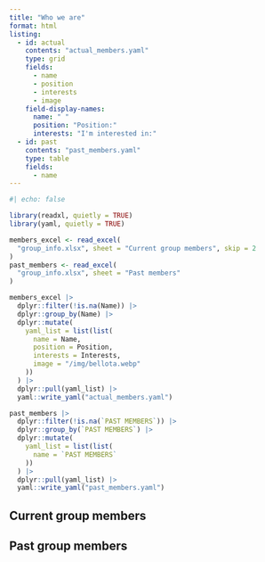 ```yaml
---
title: "Who we are"
format: html
listing:
  - id: actual
    contents: "actual_members.yaml"
    type: grid
    fields: 
      - name
      - position
      - interests
      - image
    field-display-names:
      name: " "
      position: "Position:"
      interests: "I'm interested in:"
  - id: past
    contents: "past_members.yaml"
    type: table
    fields: 
      - name
---
```


```r
#| echo: false

library(readxl, quietly = TRUE)
library(yaml, quietly = TRUE)

members_excel <- read_excel(
  "group_info.xlsx", sheet = "Current group members", skip = 2
)
past_members <- read_excel(
  "group_info.xlsx", sheet = "Past members"
)

members_excel |> 
  dplyr::filter(!is.na(Name)) |> 
  dplyr::group_by(Name) |>
  dplyr::mutate(
    yaml_list = list(list(
      name = Name,
      position = Position,
      interests = Interests,
      image = "/img/bellota.webp"
    ))
  ) |> 
  dplyr::pull(yaml_list) |> 
  yaml::write_yaml("actual_members.yaml")

past_members |> 
  dplyr::filter(!is.na(`PAST MEMBERS`)) |>
  dplyr::group_by(`PAST MEMBERS`) |>
  dplyr::mutate(
    yaml_list = list(list(
      name = `PAST MEMBERS`
    ))
  ) |> 
  dplyr::pull(yaml_list) |> 
  yaml::write_yaml("past_members.yaml")
```





## Current group members

:::{#actual}
:::


## Past group members

:::{#past}
:::
